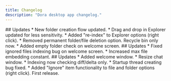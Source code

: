 ```yaml
---
title: Changelog
description: "Dora desktop app changelog."
---
```


<Update label="2025-05-01" description="v0.0.4">
    ## Updates
    * New folder creation flow updated.
    * Drag and drop in Explorer updated for less sensitivity.
    * Added "re-index" to Explorer options (right click).
    * Removed permanent folder/file deletion option. Recycle bin only now.
    * Added empty folder check on welcome screen.
</Update>

<Update label="2025-04-22" description="v0.0.3">
    ## Updates
    * Fixed ignored files indexing bug on welcome screen.
    * Increased max file embedding constant.
</Update>

<Update label="2025-04-15" description="v0.0.2">
    ## Updates
    * Added welcome window.
    * Resize chat window.
    * Indexing now checking diff/delta only.
    * Startup thread creating bug fixed.
    * Added "Ignore" item functionality to file and folder options (right click).
</Update>

<Update label="2025-04-01" description="v0.0.1">
    First release.
</Update>